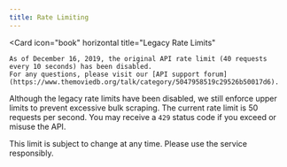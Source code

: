 ```yaml
---
title: Rate Limiting
---
```

<Card
 icon="book"
 horizontal
 title="Legacy Rate Limits"
>
    As of December 16, 2019, the original API rate limit (40 requests every 10 seconds) has been disabled. 
    For any questions, please visit our [API support forum](https://www.themoviedb.org/talk/category/5047958519c29526b50017d6).
</Card>

Although the legacy rate limits have been disabled, we still enforce upper limits to prevent excessive bulk scraping. 
The current rate limit is 50 requests per second. 
You may receive a `429` status code if you exceed or misuse the API.

<Warning>
 This limit is subject to change at any time. Please use the service responsibly.
</Warning>
